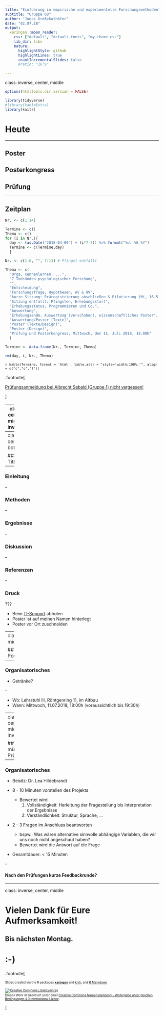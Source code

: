 ---
title: "Einführung in empirische und experimentelle Forschungsmethoden"
subtitle: "Gruppe 08"
author: "Jonas Großekathöfer"
date: "02.07.18"
output:
  xaringan::moon_reader:
    css: ["default", "default-fonts", "my-theme.css"]
    lib_dir: libs
    nature:
      highlightStyle: github
      highlightLines: true
      countIncrementalSlides: false
      #ratio: "16:9"

---
class: inverse, center, middle

```{r setup, include=FALSE}
options(htmltools.dir.version = FALSE)

library(tidyverse)
#library(kableExtra)
library(knitr)

```

# Heute
 --- 

## Poster
## Posterkongress
## Prüfung

---

## Zeitplan

```{r dates, include=FALSE}

Nr. <- c(1:14)

Termine <- c()
Thema <- c()
for (i in Nr.){
  day <- (as.Date("2018-04-09") + (i*7-7)) %>% format("%d. %B %Y")
  Termine <- c(Termine,day)
  }

Nr. <- c(1:6, "", 7:13) # Pfingst entfällt 

Thema <- c(
  "Orga, Kennenlernen, ...",                                                               # Sitzung 1
  "7 Todsünden psychologischer Forschung",                                                 # Sitzung 2
  "",                                                                                      # Sitzung 3
  "Entscheidung",                                                                          # Sitzung 4
  "Forschungsfrage, Hypothesen, AV & UV",                                                  # Sitzung 5
  "kurze Sitzung: Präregistrierung abschließen & Pilotierung (Mi, 16.5., oder Do, 17.5.)", # Sitzung 6
  "Sitzung entfällt: Pfingsten, Erhebungsstart",                                           #  
  "Erhebungsstatus, Programmieren und Co.",                                                # Sitzung 7
  "Auswertung",                                                                            # Sitzung 8
  "Erhebungsende, Auswertung (verschoben), wissenschaftliches Poster",                     # Sitzung 9
  "Auswertung/Poster (Texte)",                                                             # Sitzung 10
  "Poster (Texte/Design)",                                                                 # Sitzung 11
  "Poster (Design)",                                                                       # Sitzung 12
  "Prüfung und Posterkongress, Mittwoch, den 11. Juli 2018, 18.00h"                        # Sitzung 13
  )

Termine <- data.frame(Nr., Termine, Thema)

rm(day, i, Nr., Thema)

```

<font size="-1">`r kable(Termine, format = 'html', table.attr = "style='width:100%;'", align = c("c","c","l")) `</font>

.footnote[

[Prüfungsanmeldung bei Albrecht Sebald (Gruppe 1) nicht vergessen!](https://www-sbhome1.zv.uni-wuerzburg.de/qisserver/rds?state=verpublish&status=init&vmfile=no&publishid=191119&moduleCall=webInfo&publishConfFile=webInfo&publishSubDir=veranstaltung)

]

---
class: center, middle, inverse

## Poster

---
class: center, bottom

### Title

--

### Einleitung

--

### Methoden

--

### Ergebnisse

--

### Diskussion

--

### Referenzen

--

### Druck

???

-   Beim [IT-Support](https://www.rz.uni-wuerzburg.de/it-support/) abholen
-   Poster ist auf meinen Namen hinterlegt
-   Poster vor Ort zuschneiden

---
class: center, middle, inverse

## Posterkongress

---

### Organisatorisches

-   Getränke?

--

-   Wo: Lehrstuhl III, Röntgenring 11, im Altbau 
-   Wann: Mittwoch, 11.07.2018, 18:00h (voraussichtlich bis 19:30h)

---
class: center, middle, inverse

## mündliche Prüfung

---

### Organisatorisches

-   Beisitz: Dr. Lea Hildebrandt

-   8 - 10 Minuten vorstellen des Projekts
    -   Bewertet wird 
        1.  Vollständigkeit: Herleitung der Fragestellung bis Interpretation der Ergebnisse
        2.  Verständlichkeit: Struktur, Sprache, ...

-   2 - 3 Fragen im Anschluss beantworten
    -   bspw.: Was wären alternative sinnvolle abhängige Variablen, die wir uns noch nicht angeschaut haben?
    -   Bewertet wird die Antwort auf die Frage

-   Gesamtdauer: < 15 Minuten

--

#### Nach den Prüfungen kurze Feedbackrunde?

---
class: inverse, center, middle

# Vielen Dank für Eure Aufmerksamkeit!
## Bis nächsten Montag.  

# :-)


.footnote[

<font size="-2">Slides created via the R packages [**xaringan**](https://github.com/yihui/xaringan) and [knitr](http://yihui.name/knitr), and [R Markdown](https://rmarkdown.rstudio.com)

<a rel="license" href="http://creativecommons.org/licenses/by-sa/4.0/"><img alt="Creative Commons Lizenzvertrag" style="border-width:0" src="https://i.creativecommons.org/l/by-sa/4.0/88x31.png" /></a><br />Dieses Werk ist lizenziert unter einer <a rel="license" href="http://creativecommons.org/licenses/by-sa/4.0/">Creative Commons Namensnennung - Weitergabe unter gleichen Bedingungen 4.0 International Lizenz</a>.</font size>

]